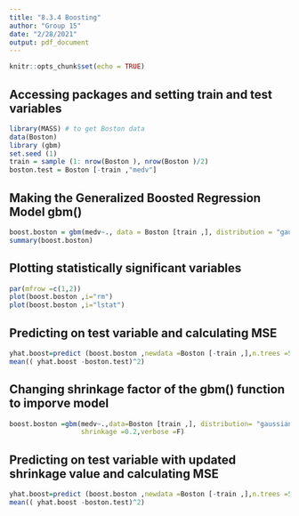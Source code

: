 ---
title: "8.3.4 Boosting"
author: "Group 15"
date: "2/28/2021"
output: pdf_document
---

```{r setup, include=FALSE}
knitr::opts_chunk$set(echo = TRUE)
```



## Accessing packages and setting train and test variables ##
```{r cars}
library(MASS) # to get Boston data
data(Boston)
library (gbm)
set.seed (1)
train = sample (1: nrow(Boston ), nrow(Boston )/2)
boston.test = Boston [-train ,"medv"]

```




## Making the Generalized Boosted Regression Model gbm() ##
```{r}
boost.boston = gbm(medv~., data = Boston [train ,], distribution = "gaussian", n.trees = 5000, interaction.depth = 4)
summary(boost.boston)
```



## Plotting statistically significant variables ##
```{r }
par(mfrow =c(1,2))
plot(boost.boston ,i="rm")
plot(boost.boston ,i="lstat")
```



## Predicting on test variable and calculating MSE ##
```{r}
yhat.boost=predict (boost.boston ,newdata =Boston [-train ,],n.trees =5000)
mean(( yhat.boost -boston.test)^2)
```



## Changing shrinkage factor of the gbm() function to imporve model ##
```{r}
boost.boston =gbm(medv~.,data=Boston [train ,], distribution= "gaussian",n.trees =5000 , interaction.depth =4, 
                  shrinkage =0.2,verbose =F)
```



## Predicting on test variable with updated shrinkage value and calculating MSE ##
```{r}
yhat.boost=predict (boost.boston ,newdata =Boston [-train ,],n.trees =5000)
mean(( yhat.boost -boston.test)^2)
```

